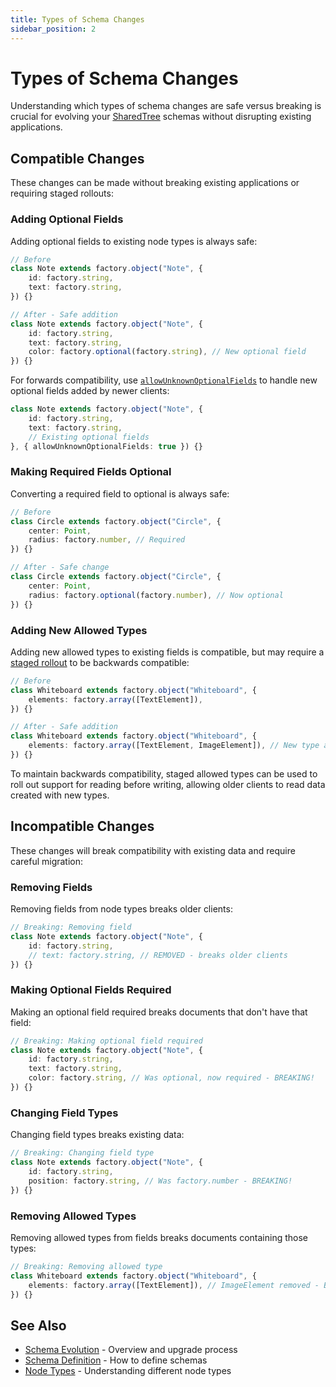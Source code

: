 ```yaml
---
title: Types of Schema Changes
sidebar_position: 2
---
```


# Types of Schema Changes

Understanding which types of schema changes are safe versus breaking is crucial for evolving your [SharedTree](../index.mdx) schemas without disrupting existing applications.

## Compatible Changes

These changes can be made without breaking existing applications or requiring staged rollouts:

### Adding Optional Fields

Adding optional fields to existing node types is always safe:

```typescript
// Before
class Note extends factory.object("Note", {
    id: factory.string,
    text: factory.string,
}) {}

// After - Safe addition
class Note extends factory.object("Note", {
    id: factory.string,
    text: factory.string,
    color: factory.optional(factory.string), // New optional field
}) {}
```

For forwards compatibility, use [`allowUnknownOptionalFields`](../../../api/fluid-framework/objectnodeschema-interface#allowunknownoptionalfields-property) to handle new optional fields added by newer clients:

```typescript
class Note extends factory.object("Note", {
    id: factory.string,
    text: factory.string,
    // Existing optional fields
}, { allowUnknownOptionalFields: true }) {}
```

### Making Required Fields Optional

Converting a required field to optional is always safe:

```typescript
// Before
class Circle extends factory.object("Circle", {
    center: Point,
    radius: factory.number, // Required
}) {}

// After - Safe change
class Circle extends factory.object("Circle", {
    center: Point,
    radius: factory.optional(factory.number), // Now optional
}) {}
```

### Adding New Allowed Types

Adding new allowed types to existing fields is compatible, but may require a [staged rollout](./index.mdx#staged-rollouts) to be backwards compatible:

```typescript
// Before
class Whiteboard extends factory.object("Whiteboard", {
    elements: factory.array([TextElement]),
}) {}

// After - Safe addition
class Whiteboard extends factory.object("Whiteboard", {
    elements: factory.array([TextElement, ImageElement]), // New type added
}) {}
```

To maintain backwards compatibility, staged allowed types can be used to roll out support for reading before writing, allowing older clients to read data created with new types.

## Incompatible Changes

These changes will break compatibility with existing data and require careful migration:

### Removing Fields

Removing fields from node types breaks older clients:

```typescript
// Breaking: Removing field
class Note extends factory.object("Note", {
    id: factory.string,
    // text: factory.string, // REMOVED - breaks older clients
}) {}
```

### Making Optional Fields Required

Making an optional field required breaks documents that don't have that field:

```typescript
// Breaking: Making optional field required
class Note extends factory.object("Note", {
    id: factory.string,
    text: factory.string,
    color: factory.string, // Was optional, now required - BREAKING!
}) {}
```

### Changing Field Types

Changing field types breaks existing data:

```typescript
// Breaking: Changing field type
class Note extends factory.object("Note", {
    id: factory.string,
    position: factory.string, // Was factory.number - BREAKING!
}) {}
```

### Removing Allowed Types

Removing allowed types from fields breaks documents containing those types:

```typescript
// Breaking: Removing allowed type
class Whiteboard extends factory.object("Whiteboard", {
    elements: factory.array([TextElement]), // ImageElement removed - BREAKING!
}) {}
```

## See Also

- [Schema Evolution](./index.mdx) - Overview and upgrade process
- [Schema Definition](../schema-definition.mdx) - How to define schemas
- [Node Types](../node-types.mdx) - Understanding different node types
